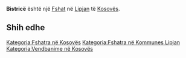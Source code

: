 {{Fshat në Kosovës
 | Emri                = Bistricë
| sqi_N_name = Bistricë
| sqi_N_FULL_NAME_RO = Bistricë
| sqi_N_FULL_NAME_ND_RO = Bistrice
| sqi_N_SORT_NAME_RG = BISTRICE
| sqi_N_FULL_NAME_RG = Bistricë
| sqi_N_FULL_NAME_ND_RG = Bistrice
| srp_N_name = Bistrica
| srp_N_FULL_NAME_RO = Bistrica
| srp_N_FULL_NAME_ND_RO = Bistrica
| srp_N_SORT_NAME_RG = BISTRICA
| srp_N_FULL_NAME_RG = Bistrica
| srp_N_FULL_NAME_ND_RG = Bistrica
| srp_NS_name = Бистрица
| srp_NS_FULL_NAME_RO = Бистрица
| srp_NS_FULL_NAME_ND_RO = Бистрица
| srp_NS_SORT_NAME_RG = БИСТРИЦА
| srp_NS_FULL_NAME_RG = Бистрица
| srp_NS_FULL_NAME_ND_RG = Бистрица

 | Emri (Rasa dhanore) = 
 | Figura              = 
 | Shteti              = Kosovo
 | Komuna              = Lipjan
 | Kodi postar         = 
 | Sipërfaqja          = 

 | Popullsia           = 

 | Regj. i popullsisë  = 
 | Dend. e popullsisë  = 
 | Faqja zyrtare       = 
 <!--- Koordinatat ----> 
 | Gjerësia            = 43.225278
 | Gjatësia            = 20.718889
 | Lartësia            = 
}}
'''Bistricë''' është një [[Fshat]] në [[Lipjan]] të [[Kosovës]].

<!-- == Gjeografia == -->
<!-- == Historia == -->
<!-- == Demografia == -->
== Shih edhe ==
{{Komuna Lipjan}}
{{Kosovo-Administrata-Cung}}

[[Kategoria:Fshatra në Kosovës]]
[[Kategoria:Fshatra në Kommunes Lipjan]]
[[Kategoria:Vendbanime në Kosovës]]